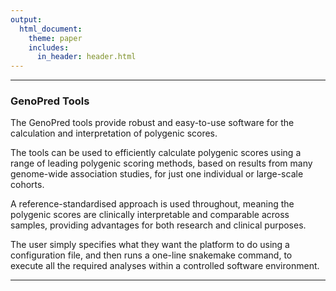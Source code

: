 ```yaml
---
output: 
  html_document:
    theme: paper
    includes:
      in_header: header.html
---
```


***

### GenoPred Tools

The GenoPred tools provide robust and easy-to-use software for the calculation and interpretation of polygenic scores.

The tools can be used to efficiently calculate polygenic scores using a range of leading polygenic scoring methods, based on results from many genome-wide association studies, for just one individual or large-scale cohorts. 

A reference-standardised approach is used throughout, meaning the polygenic scores are clinically interpretable and comparable across samples, providing advantages for both research and clinical purposes.

The user simply specifies what they want the platform to do using a configuration file, and then runs a one-line snakemake command, to execute all the required analyses within a controlled software environment. 


***

